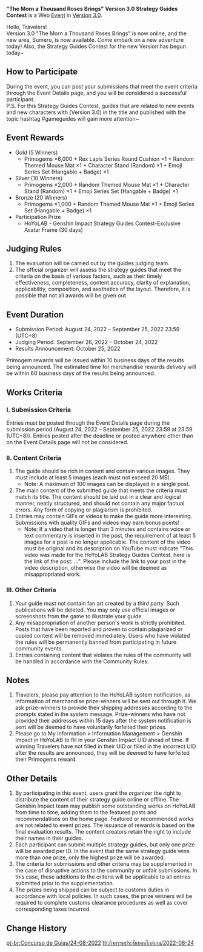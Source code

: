 {{Event
|name              = "The Morn a Thousand Roses Brings" Version 3.0 Strategy Guides Contest
|image             = The Morn a Thousand Roses Brings Version 3.0 Strategy Guides Contest.png
|type              = Web
|group             = Submission
|time_known        = yes
|time_start        = 2022-08-24 12:00:00
|time_start_offset = GMT+8
|time_end          = 2022-09-25 23:59:59
|time_end_offset   = GMT+8
|link              = https://www.hoyolab.com/contribution/175
}}
'''"The Morn a Thousand Roses Brings" Version 3.0 Strategy Guides Contest''' is a Web [[Event]] in [[Version 3.0]].

Hello, Travelers!<br>
Version 3.0 "The Morn a Thousand Roses Brings" is now online, and the new area, Sumeru, is now available. Come embark on a new adventure today! Also, the Strategy Guides Contest for the new Version has begun today~

==How to Participate==
During the event, you can post your submissions that meet the event criteria through the Event Details page, and you will be considered a successful participant.<br>
P.S. For this Strategy Guides Contest, guides that are related to new events and new characters with [Version 3.0] in the title and published with the topic hashtag #gameguides will gain more attention~

==Event Rewards==
* Gold (5 Winners)
** Primogems ×6,000 + Rex Lapis Series Round Cushion ×1 + Random Themed Mouse Mat ×1 + Character Stand (Random) ×1 + Emoji Series Set (Hangable + Badge) ×1
* Silver (10 Winners)
** Primogems ×2,000 + Random Themed Mouse Mat ×1 + Character Stand (Random) ×1 + Emoji Series Set (Hangable + Badge) ×1
* Bronze (20 Winners)
** Primogems ×1,000 + Random Themed Mouse Mat ×1 + Emoji Series Set (Hangable + Badge) ×1
* Participation Prize
** HoYoLAB - Genshin Impact Strategy Guides Contest-Exclusive Avatar Frame (30 days)

==Judging Rules==
# The evaluation will be carried out by the guides judging team.
# The official organizer will assess the strategy guides that meet the criteria on the basis of various factors, such as their timely effectiveness, completeness, content accuracy, clarity of explanation, applicability, composition, and aesthetics of the layout. Therefore, it is possible that not all awards will be given out.

==Event Duration==
* Submission Period: August 24, 2022 – September 25, 2022 23:59 (UTC+8)
* Judging Period: September 26, 2022 – October 24, 2022
* Results Announcement: October 25, 2022
Primogem rewards will be issued within 10 business days of the results being announced.
The estimated time for merchandise rewards delivery will be within 60 business days of the results being announced.

==Works Criteria==
===I. Submission Criteria===
Entries must be posted through the Event Details page during the submission period (August 24, 2022 – September 25, 2022 23:59 at 23:59 (UTC+8)). Entries posted after the deadline or posted anywhere other than on the Event Details page will not be considered.

===II. Content Criteria===
# The guide should be rich in content and contain various images. They must include at least 5 images (each must not exceed 20 MB).
#* Note: A maximum of 100 images can be displayed in a single post.
# The main content of the submitted guide that meets the criteria must match its title. The content should be laid out in a clear and logical manner, neatly structured, and should not contain any major factual errors. Any form of copying or plagiarism is prohibited.
# Entries may contain GIFs or videos to make the guide more interesting. Submissions with quality GIFs and videos may earn bonus points!
#* Note: If a video that is longer than 3 minutes and contains voice or text commentary is inserted in the post, the requirement of at least 5 images for a post is no longer applicable. The content of the video must be original and its description on YouTube must indicate "This video was made for the HoYoLAB Strategy Guides Contest, here is the link of the post: ...". Please include the link to your post in the video description, otherwise the video will be deemed as misappropriated work.

===III. Other Criteria===
# Your guide must not contain fan art created by a third party. Such publications will be deleted. You may only use official images or screenshots from the game to illustrate your guide.
# Any misappropriation of another person's work is strictly prohibited. Posts that have been reported and proven to contain plagiarized or copied content will be removed immediately. Users who have violated the rules will be permanently banned from participating in future community events.
# Entries containing content that violates the rules of the community will be handled in accordance with the Community Rules.

==Notes==
# Travelers, please pay attention to the HoYoLAB system notification, as information of merchandise prize-winners will be sent out through it. We ask prize-winners to provide their shipping addresses according to the prompts stated in the system message. Prize-winners who have not provided their addresses within 15 days after the system notification is sent will be deemed to have voluntarily forfeited their prizes.
# Please go to My Information > Information Management > Genshin Impact in HoYoLAB to fill in your Genshin Impact UID ahead of time. If winning Travelers have not filled in their UID or filled in the incorrect UID after the results are announced, they will be deemed to have forfeited their Primogems reward.

==Other Details==
# By participating in this event, users grant the organizer the right to distribute the content of their strategy guide online or offline. The Genshin Impact team may publish some outstanding works on HoYoLAB from time to time, adding them to the featured posts and recommendations on the home page. Featured or recommended works are not related to event prizes. The issuance of rewards is based on the final evaluation results. The content creators retain the right to include their names in their guides.
# Each participant can submit multiple strategy guides, but only one prize will be awarded per ID. In the event that the same strategy guide wins more than one prize, only the highest prize will be awarded.
# The criteria for submissions and other criteria may be supplemented in the case of disruptive actions to the community or unfair submissions. In this case, these additions to the criteria will be applicable to all entries submitted prior to the supplementation.
# The prizes being shipped can be subject to customs duties in accordance with local policies. In such cases, the prize winners will be required to complete customs clearance procedures as well as cover corresponding taxes incurred.

==Change History==
{{Change History|3.0}}

[[pt-br:Concurso de Guias/24-08-2022]]
[[th:กิจกรรมประชันยอดไกด์เกม/2022-08-24]]